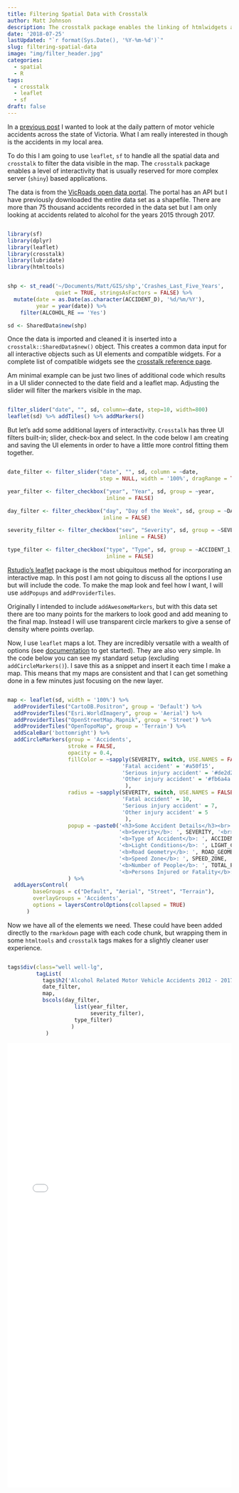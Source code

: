 ```yaml
---
title: Filtering Spatial Data with Crosstalk
author: Matt Johnson
description: The crosstalk package enables the linking of htmlwidgets and datatables within an Rmarkdown file.
date: '2018-07-25'
lastUpdated: "`r format(Sys.Date(), '%Y-%m-%d')`"
slug: filtering-spatial-data
image: "img/filter_header.jpg"
categories:
  - spatial
  - R
tags:
  - crosstalk
  - leaflet
  - sf
draft: false
---
```


<link rel="stylesheet" href="../../highlight/a11y-dark.min.css">
<script src="https://cdnjs.cloudflare.com/ajax/libs/highlight.js/11.0.1/highlight.min.js"></script>
<script>hljs.highlightAll();</script>

In a [previous post](https://mrjoh3.github.io/2018/07/20/animating-spatial-data/) I wanted to look at the daily pattern of motor vehicle accidents across the state of Victoria. What I am really interested in though is the accidents in my local area. 

To do this I am going to use `leaflet`, `sf` to handle all the spatial data and `crosstalk` to filter the data visible in the map. The `crosstalk` package enables a level of interactivity that is usually reserved for more complex server (`shiny`) based applications.

The data is from the [VicRoads open data portal](https://vicroadsopendata-vicroadsmaps.opendata.arcgis.com/datasets/c2a69622ebad42e7baaa8167daa72127_0). The portal has an API but I have previously downloaded the entire data set as a shapefile. There are more than 75 thousand accidents recorded in the data set but I am only looking at accidents related to alcohol for the years 2015 through 2017.

```r

library(sf)
library(dplyr)
library(leaflet)
library(crosstalk)
library(lubridate)
library(htmltools)


shp <- st_read('~/Documents/Matt/GIS/shp','Crashes_Last_Five_Years', 
               quiet = TRUE, stringsAsFactors = FALSE) %>%
  mutate(date = as.Date(as.character(ACCIDENT_D), '%d/%m/%Y'),
         year = year(date)) %>%
    filter(ALCOHOL_RE == 'Yes')

sd <- SharedData$new(shp)


```

Once the data is imported and cleaned it is inserted into a `crosstalk::SharedData$new()` object. This creates a common data input for all interactive objects such as UI elements and compatible widgets. For a complete list of compatible widgets see the [crosstalk reference page](https://rstudio.github.io/crosstalk/widgets.html).

Am minimal example can be just two lines of additional code which results in a UI slider connected to the date field and a leaflet map. Adjusting the slider will filter the markers visible in the map.

```r

filter_slider("date", "", sd, column=~date, step=10, width=800)
leaflet(sd) %>% addTiles() %>% addMarkers()


```

But let's add some additional layers of interactivity. `Crosstalk` has three UI filters built-in; slider, check-box and select. In the code below I am creating and saving the UI elements in order to have a little more control fitting them together.


```r

date_filter <- filter_slider("date", "", sd, column = ~date, 
                             step = NULL, width = '100%', dragRange = TRUE)

year_filter <- filter_checkbox("year", "Year", sd, group = ~year, 
                               inline = FALSE)

day_filter <- filter_checkbox("day", "Day of the Week", sd, group = ~DAY_OF_WEE, 
                              inline = FALSE)

severity_filter <- filter_checkbox("sev", "Severity", sd, group = ~SEVERITY, 
                                   inline = FALSE)

type_filter <- filter_checkbox("type", "Type", sd, group = ~ACCIDENT_1, 
                               inline = FALSE)


```

[Rstudio's leaflet](https://rstudio.github.io/leaflet/) package is the most ubiquitous method for incorporating an interactive map. In this post I am not going to discuss all the options I use but will include the code. To make the map look and feel how I want, I will use `addPopups` and `addProviderTiles`. 

Originally I intended to include `addAwesomeMarkers`, but with this data set there are too many points for the markers to look good and add meaning to the final map. Instead I will use transparent circle markers to give a sense of density where points overlap.

Now, I use `leaflet` maps a lot. They are incredibly versatile with a wealth of options (see [documentation](https://rstudio.github.io/leaflet/) to get started). They are also very simple. In the code below you can see my standard setup (excluding `addCircleMarkers()`). I save this as a snippet and insert it each time I make a map. This means that my maps are consistent and that I can get something done in a few minutes just focusing on the new layer.

```r

map <- leaflet(sd, width = '100%') %>% 
  addProviderTiles("CartoDB.Positron", group = 'Default') %>%
  addProviderTiles("Esri.WorldImagery", group = 'Aerial') %>%
  addProviderTiles("OpenStreetMap.Mapnik", group = 'Street') %>%
  addProviderTiles("OpenTopoMap", group = 'Terrain') %>%
  addScaleBar('bottomright') %>%
  addCircleMarkers(group = 'Accidents', 
                   stroke = FALSE, 
                   opacity = 0.4,
                   fillColor = ~sapply(SEVERITY, switch, USE.NAMES = FALSE,
                                    'Fatal accident' = '#a50f15',
                                    'Serious injury accident' = '#de2d26',
                                    'Other injury accident' = '#fb6a4a' 
                                     ),
                   radius = ~sapply(SEVERITY, switch, USE.NAMES = FALSE,
                                    'Fatal accident' = 10,
                                    'Serious injury accident' = 7,
                                    'Other injury accident' = 5
                                     ),
                   popup = ~paste0('<h3>Some Accident Details</h3><br>',
                                   '<b>Severity</b>: ', SEVERITY, '<br>',
                                   '<b>Type of Accident</b>: ', ACCIDENT_1, '<br>',
                                   '<b>Light Conditions</b>: ', LIGHT_COND, '<br>',
                                   '<b>Road Geometry</b>: ', ROAD_GEOME, "<br>",
                                   '<b>Speed Zone</b>: ', SPEED_ZONE, '<br>',
                                   '<b>Number of People</b>: ', TOTAL_PERS, '<br>',
                                   '<b>Persons Injured or Fatality</b>: ', INJ_OR_FAT)
                   ) %>%
  addLayersControl(
        baseGroups = c("Default", "Aerial", "Street", "Terrain"),
        overlayGroups = 'Accidents',
        options = layersControlOptions(collapsed = TRUE)
      )


```

Now we have all of the elements we need. These could have been added directly to the `rmarkdown` page with each code chunk, but wrapping them in some `htmltools` and `crosstalk` tags makes for a slightly cleaner user experience.

```r

tags$div(class="well well-lg",
         tagList(
           tags$h2('Alcohol Related Motor Vehicle Accidents 2012 - 2017'),
           date_filter,
           map,
           bscols(day_filter,
                     list(year_filter,
                          severity_filter),
                     type_filter)
                    )
            )    


```

 

<iframe allowtransparency="true" src="../../rmd/2018-07-25-filtering-spatial-data_content.html" id="IframeId" style="border:none;width:100%;height:1000px;background-color:#424242" ></iframe>


